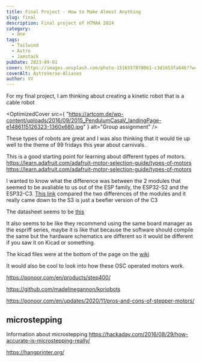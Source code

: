 ```yaml
---
title: Final Project - How to Make Almost Anything
slug: final
description: Final project of HTMAA 2024
category:
  - One
tags:
  - Tailwind
  - Astro
  - Jamstack
pubDate: 2023-09-01
cover: https://images.unsplash.com/photo-1516557070061-c3d1653fa646??w=1960&h=1102&auto=format&fit=crop&q=60&ixlib=rb-4.0.3&ixid=M3wxMjA3fDB8MHxzZWFyY2h8Mnx8YmxhY2t8ZW58MHwwfDB8fHwy
coverAlt: AstroVerse-Aliases
author: VV
---
```



For my final project, I am thinking about creating a kinetic robot that is a cable robot

<OptimizedCover
  src={
    "https://artcom.de/wp-content/uploads/2016/09/2015_PendulumCasaV_landingPage-e1486115126323-1360x680.jpg"
  }
  alt="Group assignment"
/>

These types of robots are great and I was also thinking that it would tie up well to the theme of 99 fridays this year about carnivals.

This is a good starting point for learning about different types of motors. https://learn.adafruit.com/adafruit-motor-selection-guide/types-of-motors
https://learn.adafruit.com/adafruit-motor-selection-guide/types-of-motors

I wanted to know what the difference was between the 2 modules that seemed to be avaliable to us out of the ESP family, the ESP32-S2 and the ESP32-C3.
[This link](https://www.cnx-software.com/2022/01/12/esp32-s3-esp32-c3-esp8266-modules-comparison/) compared the two differences of the modules and it really came down to the S3 is just a beefier version of the C3

The datasheet seems to be [this](https://wiki.seeedstudio.com/xiao_esp32s3_getting_started/)

It also seems to be like they recommend using the same board manager as the espriff series, maybe it is like that because the software should compile the same but the hardware schematics are different so it would be different if you saw it on Kicad or something.

The kicad files were at the bottom of the page on the [wiki](https://wiki.seeedstudio.com/xiao_esp32s3_getting_started/)

It would also be cool to look into how these OSC operated motors work.

https://ponoor.com/en/products/step400/

https://github.com/madelinegannon/koriobots

https://ponoor.com/en/updates/2020/11/pros-and-cons-of-stepper-motors/

## microstepping

Information about microstepping
https://hackaday.com/2016/08/29/how-accurate-is-microstepping-really/

https://hangprinter.org/
